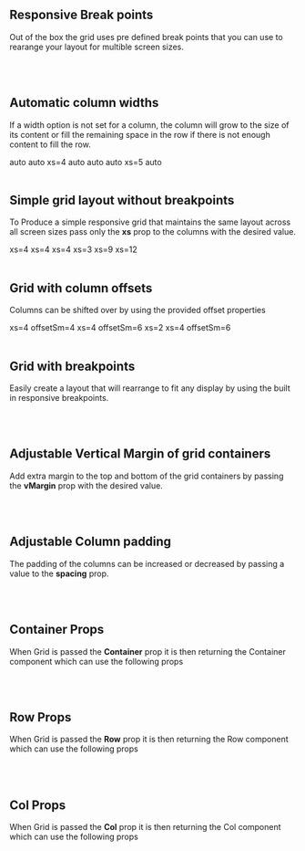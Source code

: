 

<Meta title="Grid docs" component={Grid} />

## Responsive Break points

Out of the box the grid uses pre defined break points that you can use to rearange your layout for multible screen sizes.

<Story name="Breakpoints Table">
    <BreakpointsTable />
</Story>

<br/>
<br/>

## Automatic column widths

If a width option is not set for a column, the column will grow to the size of its content or fill the remaining space in the row if there is not enough content to fill the row.

<Preview>
    <Story name="Auto layout">
        <Grid container>
            <Grid row>
                <Grid col>
                    <Paper className="textc">auto</Paper>
                </Grid>
                <Grid col>
                    <Paper className="textc">auto</Paper>
                </Grid>
                <Grid col xs="4">
                    <Paper className="textc">xs=4</Paper>
                </Grid>
                <Grid col>
                    <Paper className="textc">auto</Paper>
                </Grid>
                <Grid col>
                    <Paper className="textc">auto</Paper>
                </Grid>
            </Grid>
            <Grid row>
                <Grid col>
                    <Paper className="textc">auto</Paper>
                </Grid>
                <Grid col xs="5">
                    <Paper className="textc">xs=5</Paper>
                </Grid>
                <Grid col>
                    <Paper className="textc">auto</Paper>
                </Grid>
            </Grid>
        </Grid>
    </Story>
</Preview>

<br/>
<br/>

## Simple grid layout without breakpoints

To Produce a simple responsive grid that maintains the same layout across all screen sizes pass only the <strong>xs</strong> prop to the columns with the desired value.


<Preview>
    <Story name="Basic Grid">
        <Grid container>
            <Grid row>
                <Grid col xs="4"><Paper className="textc">xs=4</Paper></Grid>
                <Grid col xs="4"><Paper className="textc">xs=4</Paper></Grid>
                <Grid col xs="4"><Paper className="textc">xs=4</Paper></Grid>
                <Grid col xs="3"><Paper className="textc">xs=3</Paper></Grid>
                <Grid col xs="9"><Paper className="textc">xs=9</Paper></Grid>
                <Grid col xs="12"><Paper className="textc">xs=12</Paper></Grid>
            </Grid>
        </Grid>
    </Story>
</Preview>

<br/>
<br/>

## Grid with column offsets

Columns can be shifted over by using the provided offset properties

<Preview>
    <Story name="Grid with offset columns">
        <Grid container>
            <Grid row>
                <Grid col xs="4" offsetSm="4"><Paper className="textc">xs=4 offsetSm=4</Paper></Grid>
                <Grid col xs="6" offsetSm="6"><Paper className="textc">xs=4 offsetSm=6</Paper></Grid>
                <Grid col xs="2"><Paper className="textc">xs=2</Paper></Grid>
                <Grid col xs="4" offsetSm="6"><Paper className="textc">xs=4 offsetSm=6</Paper></Grid>
            </Grid>
        </Grid>
    </Story>
</Preview>

<br/>
<br/>


## Grid with breakpoints

Easily create a layout that will rearrange to fit any display by using the built in responsive breakpoints.

<Story name="Breakpoints Grid">
    <BreakpointsGrid />
</Story>

<br/>
<br/>

## Adjustable Vertical Margin of grid containers

Add extra margin to the top and bottom of the grid containers by passing the <strong>vMargin</strong> prop with the desired value.

<Story name="Interactive Grid Margin">
    <InteractiveGridMargin />
</Story>

<br/>
<br/>

## Adjustable Column padding

The padding of the columns can be increased or decreased by passing a value to the <strong>spacing</strong> prop.

<Story name="Interactive Grid Spacing">
    <InteractiveGridSpace />
</Story>

<br/>
<br/>

## Container Props

When Grid is passed the <strong>Container</strong> prop it is then returning the Container component which can use the following props

<Props of={Container} />

<br/>
<br/>

## Row Props

When Grid is passed the <strong>Row</strong> prop it is then returning the Row component which can use the following props

<Props of={Row} />

<br/>
<br/>

## Col Props


When Grid is passed the <strong>Col</strong> prop it is then returning the Col component which can use the following props

<Props of={Col} />